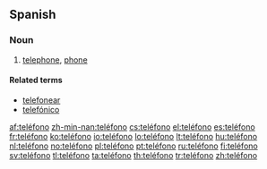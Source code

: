 {{also|telefono}}
==Spanish==

===Noun===
{{es-noun-m}}

# [[telephone]], [[phone]]

====Related terms====
* [[telefonear]]
* [[telefónico]]

[[af:teléfono]]
[[zh-min-nan:teléfono]]
[[cs:teléfono]]
[[el:teléfono]]
[[es:teléfono]]
[[fr:teléfono]]
[[ko:teléfono]]
[[io:teléfono]]
[[lo:teléfono]]
[[lt:teléfono]]
[[hu:teléfono]]
[[nl:teléfono]]
[[no:teléfono]]
[[pl:teléfono]]
[[pt:teléfono]]
[[ru:teléfono]]
[[fi:teléfono]]
[[sv:teléfono]]
[[tl:teléfono]]
[[ta:teléfono]]
[[th:teléfono]]
[[tr:teléfono]]
[[zh:teléfono]]